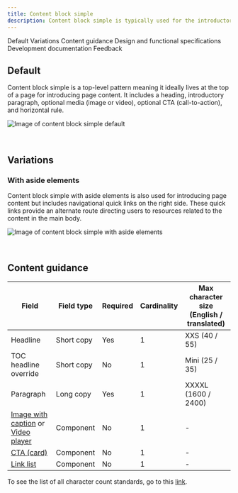 ```yaml
---
title: Content block simple
description: Content block simple is typically used for the introductory section on a page.
---
```



<ComponentDescription name="Content block simple" type="layout" />

<AnchorLinks>

<AnchorLink>Default</AnchorLink>
<AnchorLink>Variations</AnchorLink>
<AnchorLink>Content guidance</AnchorLink>
<AnchorLink>Design and functional specifications</AnchorLink>
<AnchorLink>Development documentation</AnchorLink>
<AnchorLink>Feedback</AnchorLink>

</AnchorLinks>

## Default

Content block simple is a top-level pattern meaning it ideally lives at the top of a page for introducing page content. It includes a heading, introductory paragraph, optional media (image or video), optional CTA (call-to-action), and horizontal rule.

![Image of content block simple default](../../images/pattern/content-block-simple/content-block-simple.jpg)

<br />

## Variations

### With aside elements

Content block simple with aside elements is also used for introducing page content but includes navigational quick links on the right side. These quick links provide an alternate route directing users to resources related to the content in the main body.

![Image of content block simple with aside elements](../../images/pattern/content-block-simple/content-block-simple-with-aside-elements.jpg)

<br />

## Content guidance

| Field | Field type | Required   | Cardinality | Max character size (English / translated) |
| -------- | --------- | ---------- | ---------- | ----------|
| Headline | Short copy | Yes | 1 | XXS (40 / 55)|
| TOC headline override | Short copy | No | 1 | Mini (25 / 35)|
| Paragraph | Long copy | Yes | 1 | XXXXL (1600 / 2400)|
| [Image with caption](https://www.ibm.com/standards/web/carbon-for-ibm-dotcom/components/image-with-caption) or [Video player](https://www.ibm.com/standards/web/carbon-for-ibm-dotcom/components/video-player) | Component | No | 1 | - |
| [CTA (card)](https://www.ibm.com/standards/web/carbon-for-ibm-dotcom/components/cta) | Component | No | 1 | - |
| [Link list](https://www.ibm.com/standards/web/carbon-for-ibm-dotcom/components/link-list) | Component | No | 1 | - |

To see the list of all character count standards, go to this <a href="https://github.com/carbon-design-system/carbon-for-ibm-dotcom-website/wiki/Character-count-standards" target="_blank" rel="noreferrer noopener nofollow">link</a>.

<ComponentFooter name="Content block simple" designLink="https://ibm.box.com/s/511cy3utuof76on064vfzmv8dej5nc8c" type="layout" />
